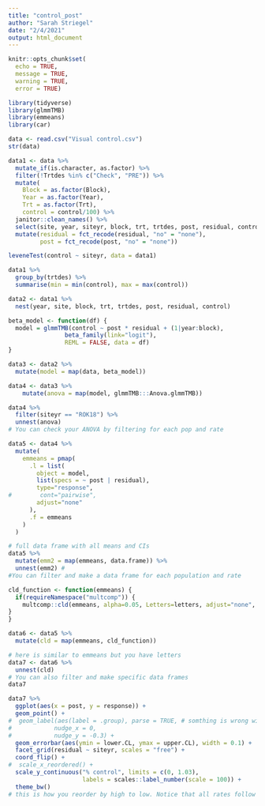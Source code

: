 ---
title: "control_post"
author: "Sarah Striegel"
date: "2/4/2021"
output: html_document
---

```{r setup, include=FALSE}
knitr::opts_chunk$set(
  echo = TRUE,
  message = TRUE,
  warning = TRUE,
  error = TRUE)
```


```{r}
library(tidyverse)
library(glmmTMB)
library(emmeans)
library(car)
```

```{r}
data <- read.csv("Visual control.csv")
str(data)
```

```{r}
data1 <- data %>% 
  mutate_if(is.character, as.factor) %>% 
  filter(!Trtdes %in% c("Check", "PRE")) %>% 
  mutate(
    Block = as.factor(Block),
    Year = as.factor(Year),
    Trt = as.factor(Trt),
    control = control/100) %>% 
  janitor::clean_names() %>% 
  select(site, year, siteyr, block, trt, trtdes, post, residual, control) %>% 
  mutate(residual = fct_recode(residual, "no" = "none"),
         post = fct_recode(post, "no" = "none"))
```


```{r}
leveneTest(control ~ siteyr, data = data1)
```


```{r}
data1 %>% 
  group_by(trtdes) %>% 
  summarise(min = min(control), max = max(control))
```

```{r}
data2 <- data1 %>% 
  nest(year, site, block, trt, trtdes, post, residual, control)
```

```{r beta-function}
beta_model <- function(df) {
  model = glmmTMB(control ~ post * residual + (1|year:block), 
                beta_family(link="logit"),
                REML = FALSE, data = df)
}
```


```{r model, warning = FALSE}
data3 <- data2 %>% 
  mutate(model = map(data, beta_model))
```



```{r anova}
data4 <- data3 %>% 
    mutate(anova = map(model, glmmTMB:::Anova.glmmTMB))
```


```{r check-anova}
data4 %>% 
  filter(siteyr == "ROK18") %>% 
  unnest(anova)
# You can check your ANOVA by filtering for each pop and rate
```


```{r emmeans_function}
data5 <- data4 %>% 
  mutate(
    emmeans = pmap(
      .l = list(
        object = model, 
        list(specs = ~ post | residual),
        type="response",
#        cont="pairwise", 
        adjust="none"
      ),
      .f = emmeans
    )
  ) 
```



```{r check-emmeans}
# full data frame with all means and CIs 
data5 %>% 
  mutate(emm2 = map(emmeans, data.frame)) %>% 
  unnest(emm2) #
#You can filter and make a data frame for each population and rate
```


```{r cld-function}
cld_function <- function(emmeans) {
  if(requireNamespace("multcomp")) {
    multcomp::cld(emmeans, alpha=0.05, Letters=letters, adjust="none", reversed = TRUE)
}
}
```


```{r cld}
data6 <- data5 %>% 
  mutate(cld = map(emmeans, cld_function))
```


```{r}
# here is similar to emmeans but you have letters
data7 <- data6 %>% 
  unnest(cld)
# You can also filter and make specific data frames
data7
```



```{r}
data7 %>% 
  ggplot(aes(x = post, y = response)) +
  geom_point() +
#  geom_label(aes(label = .group), parse = TRUE, # somthing is wrong with geom_text
#            nudge_x = 0,
#            nudge_y = -0.3) +
  geom_errorbar(aes(ymin = lower.CL, ymax = upper.CL), width = 0.1) +
  facet_grid(residual ~ siteyr, scales = "free") +
  coord_flip() +
#  scale_x_reordered() +
  scale_y_continuous("% control", limits = c(0, 1.03),
                     labels = scales::label_number(scale = 100)) +
  theme_bw()
# this is how you reorder by high to low. Notice that all rates follow same pattern.
```
